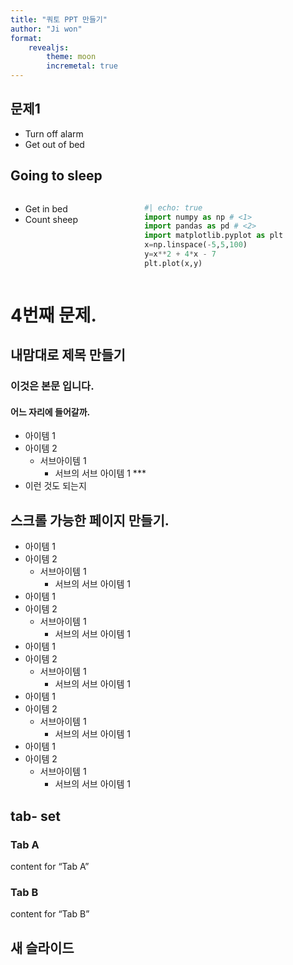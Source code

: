 ```yaml
---
title: "쿼토 PPT 만들기"
author: "Ji won"
format: 
    revealjs:
        theme: moon
        incremetal: true
---
```


## 문제1
::: {.incremental}

- Turn off alarm
- Get out of bed

::: 

## Going to sleep

:::: {.columns}

::: {.column width="40%"}


- Get in bed
- Count sheep
:::

::: {.column width="60%"}

```python
#| echo: true
import numpy as np # <1>
import pandas as pd # <2>
import matplotlib.pyplot as plt
x=np.linspace(-5,5,100)
y=x**2 + 4*x - 7
plt.plot(x,y)
```

:::

::::

# 4번째 문제.       
## 내맘대로 제목 만들기     
### 이것은 본문 입니다.     
#### 어느 자리에 들어갈까.  {.smaller}   
- 아이템 1   
* 아이템 2
    - 서브아이템 1  
        - 서브의 서브 아이템 1
*** 
- 이런 것도 되는지      


## 스크롤 가능한 페이지 만들기. {.scrollable}
- 아이템 1   
* 아이템 2
    - 서브아이템 1  
        - 서브의 서브 아이템 1
- 아이템 1   
* 아이템 2
    - 서브아이템 1  
        - 서브의 서브 아이템 1
- 아이템 1   
* 아이템 2
    - 서브아이템 1  
        - 서브의 서브 아이템 1
- 아이템 1   
* 아이템 2
    - 서브아이템 1  
        - 서브의 서브 아이템 1
- 아이템 1   
* 아이템 2
    - 서브아이템 1  
        - 서브의 서브 아이템 1

## tab- set
::: {.panel-tabset}
### Tab A
 content for "Tab A"

### Tab B
 content for "Tab B"
:::

## 새 슬라이드{background-color="aquamarine"}
